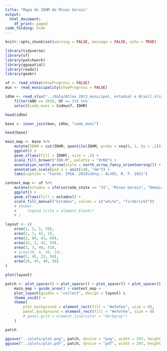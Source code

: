 ```yaml
---
title: "Mapa do IDHM de Minas Gerais"
output:
  html_document:
    df_print: paged
code_folding: hide
---
```


```r
knitr::opts_chunk$set(warning = FALSE, message = FALSE, echo = TRUE)
```

```r
library(tidyverse)
library(sf)
library(patchwork)
library(ggspatial)
library(readxl)
library(geobr)
```

```r
uf <- read_state(showProgress = FALSE)
mun <- read_municipality(showProgress = FALSE)
```

```r
idhm <- read_xlsx("../data/Atlas 2013_municipal, estadual e Brasil.xlsx", sheet = 2) %>%
    filter(ANO == 2010, UF == 31) %>%
    select(code_muni = Codmun7, IDHM)

head(idhm)
```

```r
base <- inner_join(mun, idhm, "code_muni")

head(base)
```

```r
main_map <- base %>%
    mutate(IDHM = cut(IDHM, quantile(IDHM, probs = seq(0, 1, by = .2)))) %>%
    ggplot() +
    geom_sf(aes(fill = IDHM), size = .5) +
    scale_fill_brewer("IDH-M", palette = "OrRd") +
    annotation_north_arrow(style = north_arrow_fancy_orienteering()) +
    annotation_scale(pad_x = unit(140, "mm")) +
    labs(caption = "Fonte: IPEA. 2010\nOrg.: ALVES, R. F. 2021")
```

```r
context_map <- uf %>%
    mutate(estados = ifelse(code_state == "31", "Minas Gerais", "Demais estados")) %>%
    ggplot() +
    geom_sf(aes(fill = estados)) +
    scale_fill_manual("Estados", values = c("white", "firebrick3"))
    # theme(
    #     legend.title = element_blank()
    # )
```

```r
layout <- c(
    area(1, 2, 1, 59),
    area(2, 1, 41, 1),
    area(2, 60, 41, 60),
    area(42, 2, 42, 59),
    area(3, 3, 40, 43),
    # area(29, 4, 38, 14),
    area(3, 45, 23, 58),
    area(26, 45, 40, 58)
)

plot(layout)
```

```r
patch <- plot_spacer() + plot_spacer() + plot_spacer() + plot_spacer() +
    main_map + guide_area() + context_map +
    plot_layout(guides = "collect", design = layout) &
    theme_void() +
    theme(
        plot.background = element_rect(fill = "#efefee", size = 0),
        panel.background = element_rect(fill = "#efefee", size = 0)
        # panel.grid = element_line(color = "darkgray")
    )

patch
```

```r
ggsave("../plots/plot.png", patch, device = "png", width = 297, height = 210, units = "mm")
ggsave("../plots/plot.pdf", patch, device = "pdf", width = 297, height = 210, units = "mm")
```








<!-- function(layer, attr, feature) { -->
<!--     bbox <- layer %>% -->
<!--         filter(attr == feature) %>% -->
<!--         st_bbox() %>% -->
<!--         st_as_sfc() -->
<!-- } -->
<!-- bbox <- ufs %>% -->
<!--     st_bbox() -->


<!-- x <- abs(bbox$xmax - bbox$xmin) %>% unname() -->
<!-- y <- abs(bbox$ymax - bbox$ymin) %>% unname() -->

<!-- x <- ifelse(x > y, x, y) -->
<!-- y <- ifelse(x > y, x, y) -->

<!-- c <- bbox %>% -->
<!--     st_as_sfc() %>% -->
<!--     st_centroid() %>% -->
<!--     st_coordinates() -->

<!-- return <- c( -->
<!--     "xmin" = c[1] - x/2, -->
<!--     "ymin" = c[2] - y/2, -->
<!--     "xmax" = c[1] + x/2, -->
<!--     "ymax" = c[2] + y/2 -->
<!-- ) -->
